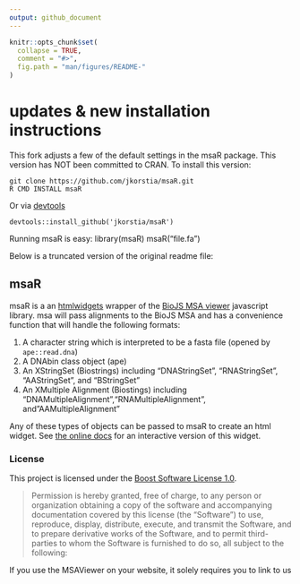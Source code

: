```yaml
---
output: github_document
---
```


<!-- README.md is generated from README.Rmd. Please edit that file -->

```r
knitr::opts_chunk$set(
  collapse = TRUE,
  comment = "#>",
  fig.path = "man/figures/README-"
)
```
# updates & new installation instructions
This fork adjusts a few of the default settings in the msaR package.
This version has NOT been committed to CRAN.
To install this version:
```
git clone https://github.com/jkorstia/msaR.git
R CMD INSTALL msaR
```
Or via [devtools](https://github.com/hadley/devtools)
```
devtools::install_github('jkorstia/msaR')
```

Running msaR is easy:
library(msaR)
msaR("file.fa")

Below is a truncated version of the original readme file:

## msaR

msaR is a an [htmlwidgets](https://github.com/ramnathv/htmlwidgets) wrapper of the [BioJS MSA viewer](https://github.com/wilzbach/msa) javascript library. msa will pass alignments to the BioJS MSA and has a convenience function that will handle the following formats:

1. A character string which is interpreted to be a fasta file (opened by `ape::read.dna`)
2. A DNAbin class object (ape)
3. An XStringSet (Biostrings) including "DNAStringSet", "RNAStringSet", "AAStringSet", and "BStringSet"
4. An XMultiple Alignment (Biostings) including "DNAMultipleAlignment","RNAMultipleAlignment", and"AAMultipleAlignment"

Any of these types of objects can be passed to msaR to create an html widget. See [the online docs](https://zachcp.github.io/msaR/) for an interactive version of this widget.

### License

This project is licensed under the [Boost Software License 1.0](https://github.com/wilzbach/msa/blob/master/LICENSE).

> Permission is hereby granted, free of charge, to any person or organization
> obtaining a copy of the software and accompanying documentation covered by
> this license (the "Software") to use, reproduce, display, distribute,
> execute, and transmit the Software, and to prepare derivative works of the
> Software, and to permit third-parties to whom the Software is furnished to
> do so, all subject to the following:

If you use the MSAViewer on your website, it solely requires you to link to us
